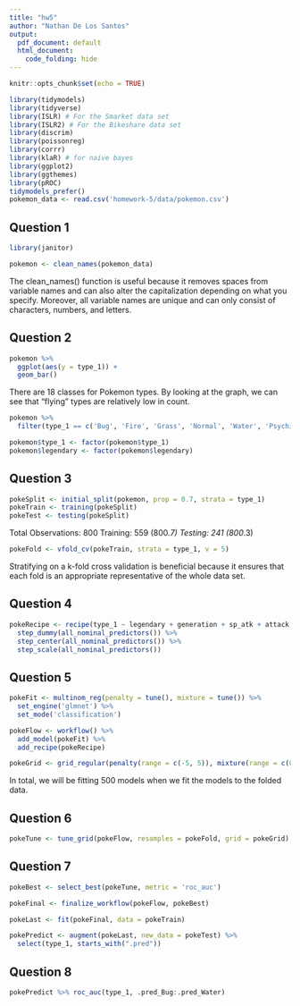 ```yaml
---
title: "hw5"
author: "Nathan De Los Santos"
output:
  pdf_document: default
  html_document:
    code_folding: hide
---
```


```r
knitr::opts_chunk$set(echo = TRUE)
```

```r
library(tidymodels)
library(tidyverse)
library(ISLR) # For the Smarket data set
library(ISLR2) # For the Bikeshare data set
library(discrim)
library(poissonreg)
library(corrr)
library(klaR) # for naive bayes
library(ggplot2)
library(ggthemes)
library(pROC)
tidymodels_prefer()
pokemon_data <- read.csv('homework-5/data/pokemon.csv')
```

## Question 1

```r
library(janitor)

pokemon <- clean_names(pokemon_data)
```
The clean_names() function is useful because it removes spaces from variable names and can also alter the capitalization depending on what you specify. Moreover, all variable names are unique and can only consist of characters, numbers, and letters.

## Question 2

```r
pokemon %>%
  ggplot(aes(y = type_1)) +
  geom_bar()
```
There are 18 classes for Pokemon types. By looking at the graph, we can see that "flying" types are relatively low in count.

```r
pokemon %>%
  filter(type_1 == c('Bug', 'Fire', 'Grass', 'Normal', 'Water', 'Psychic'))

pokemon$type_1 <- factor(pokemon$type_1)
pokemon$legendary <- factor(pokemon$legendary)
```

## Question 3

```r
pokeSplit <- initial_split(pokemon, prop = 0.7, strata = type_1)
pokeTrain <- training(pokeSplit)
pokeTest <- testing(pokeSplit)
```
Total Observations: 800
Training: 559 (800*.7)
Testing: 241 (800*.3)

```r
pokeFold <- vfold_cv(pokeTrain, strata = type_1, v = 5)
```
Stratifying on a k-fold cross validation is beneficial because it ensures that each fold is an appropriate representative of the whole data set.

## Question 4

```r
pokeRecipe <- recipe(type_1 ~ legendary + generation + sp_atk + attack, speed, defense, hp, sp_def, data=pokeTrain) %>% 
  step_dummy(all_nominal_predictors()) %>%
  step_center(all_nominal_predictors()) %>% 
  step_scale(all_nominal_predictors())
```

## Question 5

```r
pokeFit <- multinom_reg(penalty = tune(), mixture = tune()) %>% 
  set_engine('glmnet') %>% 
  set_mode('classification')

pokeFlow <- workflow() %>% 
  add_model(pokeFit) %>% 
  add_recipe(pokeRecipe)

pokeGrid <- grid_regular(penalty(range = c(-5, 5)), mixture(range = c(0, 1)), levels = 10)
```
In total, we will be fitting 500 models when we fit the models to the folded data.

## Question 6

```r
pokeTune <- tune_grid(pokeFlow, resamples = pokeFold, grid = pokeGrid)
```

## Question 7

```r
pokeBest <- select_best(pokeTune, metric = 'roc_auc')

pokeFinal <- finalize_workflow(pokeFlow, pokeBest)

pokeLast <- fit(pokeFinal, data = pokeTrain)

pokePredict <- augment(pokeLast, new_data = pokeTest) %>% 
  select(type_1, starts_with(".pred"))
```

## Question 8

```r
pokePredict %>% roc_auc(type_1, .pred_Bug:.pred_Water)
```

